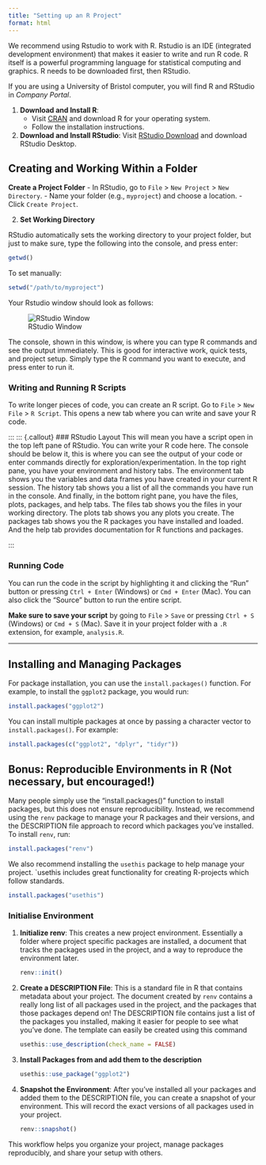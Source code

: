 ```yaml
---
title: "Setting up an R Project"
format: html
---
```


We recommend using Rstudio to work with R. Rstudio is an IDE (integrated development environment) that makes it easier to write and run R code. R itself is a powerful programming language for statistical computing and graphics. R needs to be downloaded
first, then RStudio.

::: {.callout-tip}
If you are using a University of Bristol computer, you will find R and RStudio in *Company Portal*.
:::


1. **Download and Install R**:
    - Visit [CRAN](https://cran.r-project.org/) and download R for your operating system.
    - Follow the installation instructions.

2. **Download and Install RStudio**: Visit [RStudio Download](https://posit.co/download/rstudio-desktop/) and download RStudio Desktop.

## Creating and Working Within a Folder


**Create a Project Folder**
    - In RStudio, go to `File` > `New Project` > `New Directory`.
    - Name your folder (e.g., `myproject`) and choose a location.
    - Click `Create Project`.


2. **Set Working Directory**

RStudio automatically sets the working directory to your project folder, but just to make sure, type the following into the console, and press enter:  
```r
getwd()
```
   
To set manually:  
```r
setwd("/path/to/myproject")
```

Your Rstudio window should look as follows:

![RStudio Window](../assets/Rstudio.png)

The console, shown in this window, is where you can type R commands and see the output immediately. This is good for interactive work, quick tests, and project setup. Simply type the R command you want to execute, and press enter to run it.

### Writing and Running R Scripts

To write longer pieces of code, you can create an R script. Go to `File` > `New File` > `R Script`. This opens a new tab where you can write and save your R code. 


::: ::: {.callout}
### RStudio Layout
This will mean you have a script open in the top left pane of RStudio. You can write your R code here. The console should be below it, this is where you can see the output of your code or enter commands directly for exploration/experimentation. In the top right pane, you have your environment and history tabs. The environment tab shows you the variables and data frames you have created in your current R session. The history tab shows you a list of all the commands you have run in the console. And finally, in the bottom right pane, you have the files, plots, packages, and help tabs. The files tab shows you the files in your working directory. The plots tab shows you any plots you create. The packages tab shows you the R packages you have installed and loaded. And the help tab provides documentation for R functions and packages.

:::

### Running Code
You can run the code in the script by highlighting it and clicking the "Run" button or pressing `Ctrl + Enter` (Windows) or `Cmd + Enter` (Mac). You can also click the "Source" button to run the entire script.

**Make sure to save your script** by going to `File` > `Save` or pressing `Ctrl + S` (Windows) or `Cmd + S` (Mac). Save it in your project folder with a `.R` extension, for example, `analysis.R`.


---

## Installing and Managing Packages

For package installation, you can use the `install.packages()` function. For example, to install the `ggplot2` package, you would run:

```r
install.packages("ggplot2")
```

You can install multiple packages at once by passing a character vector to `install.packages()`. For example:

```r
install.packages(c("ggplot2", "dplyr", "tidyr"))
```


::: {.callout-tip collapse="true"}
## Bonus: Reproducible Environments in R (Not necessary, but encouraged!)

Many people simply use the "install.packages()" function to install packages, but this does not ensure reproducibility. Instead, we recommend using the `renv` package to manage your R packages and their versions, and the DESCRIPTION file approach to record which packages you've installed. To install `renv`, run:

```r
install.packages("renv")
```

We also recommend installing the `usethis` package to help manage your project. `usethis includes great functionality for creating 
R-projects which follow standards.

```r
install.packages("usethis")
```


### Initialise Environment

1. **Initialize renv**: This creates a new project environment. Essentially a folder where project specific packages are installed, a document that tracks the packages used in the project, and a way to reproduce the environment later.

    ```r
    renv::init()
    ```

2. **Create a DESCRIPTION File**: This is a standard file in 
R that contains metadata about your project. The document created by `renv` contains a really long list of all packages used in the project, and the packages that those packages depend on! The DESCRIPTION file contains just a list of the packages you installed, making it easier for people to see what you've done. The template can easily be created using this command

    ```r
    usethis::use_description(check_name = FALSE)
    ```


3. **Install Packages from and add them to the description**

    ```r
    usethis::use_package("ggplot2")
    ```

5. **Snapshot the Environment**: After you've installed all your packages and added them to the DESCRIPTION file, you can create a snapshot of your environment. This will record the exact versions of all packages used in your project.

    ```r
    renv::snapshot()
    ```

This workflow helps you organize your project, manage packages reproducibly, and share your setup with others.


:::